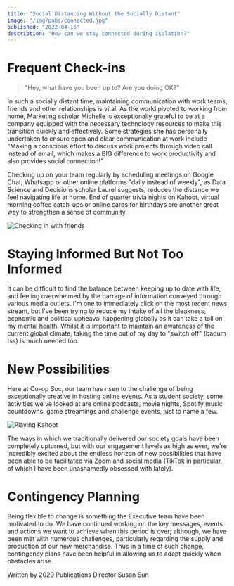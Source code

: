 ```yaml
---
title: "Social Distancing Without the Socially Distant"
image: "/img/pubs/connected.jpg"
published: "2022-04-16"
description: "How can we stay connected during isolation?"
---
```


# Frequent Check-ins

> "Hey, what have you been up to? Are you doing OK?"

In such a socially distant time, maintaining communication with work teams,
friends and other relationships is vital. As the world pivoted to working from
home, Marketing scholar Michelle is exceptionally grateful to be at a company
equipped with the necessary technology resources to make this transition quickly
and effectively. Some strategies she has personally undertaken to ensure open
and clear communication at work include "Making a conscious effort to discuss
work projects through video call instead of email, which makes a BIG difference
to work productivity and also provides social connection!"

Checking up on your team regularly by scheduling meetings on Google Chat,
Whatsapp or other online platforms "daily instead of weekly", as Data Science
and Decisions scholar Laurel suggests, reduces the distance we feel navigating
life at home. End of quarter trivia nights on Kahoot, virtual morning coffee
catch-ups or online cards for birthdays are another great way to strengthen a
sense of community.

![Checking in with friends](/img/pubs/checkin.png)

# Staying Informed But Not Too Informed

It can be difficult to find the balance between keeping up to date with life,
and feeling overwhelmed by the barrage of information conveyed through various
media outlets. I'm one to immediately click on the most recent news stream, but
I've been trying to reduce my intake of all the bleakness, economic and
political upheaval happening globally as it can take a toll on my mental health.
Whilst it is important to maintain an awareness of the current global climate,
taking the time out of my day to "switch off" (badum tss) is much needed too.

# New Possibilities

Here at Co-op Soc, our team has risen to the challenge of being exceptionally
creative in hosting online events. As a student society, some activities we've
looked at are online podcasts, movie nights, Spotify music countdowns, game
streamings and challenge events, just to name a few.

![Playing Kahoot](/img/pubs/kahoot.png)

The ways in which we traditionally delivered our society goals have been
completely upturned, but with our engagement levels as high as ever, we're
incredibly excited about the endless horizon of new possibilities that have
been able to be facilitated via Zoom and social media (TikTok in particular, of
which I have been unashamedly obsessed with lately).

# Contingency Planning

Being flexible to change is something the Executive team have been motivated to
do. We have continued working on the key messages, events and actions we want to
achieve when this period is over; although, we have been met with numerous
challenges, particularly regarding the supply and production of our new
merchandise. Thus in a time of such change, contingency plans have been helpful
in allowing us to adapt quickly when obstacles arise.

Written by 2020 Publications Director Susan Sun
